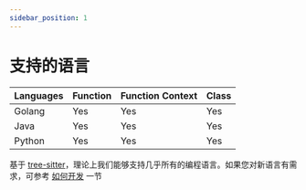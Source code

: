 ```yaml
---
sidebar_position: 1
---
```


# 支持的语言

| Languages | Function | Function Context | Class   |
|-----------|----------|------------------|---------|
| Golang    | Yes      | Yes              | Yes     |
| Java      | Yes      | Yes              | Yes     |
| Python    | Yes      | Yes              | Yes     |

基于 [tree-sitter](https://tree-sitter.github.io/tree-sitter/)，理论上我们能够支持几乎所有的编程语言。如果您对新语言有需求，可参考 [如何开发](./faq-contrib) 一节
